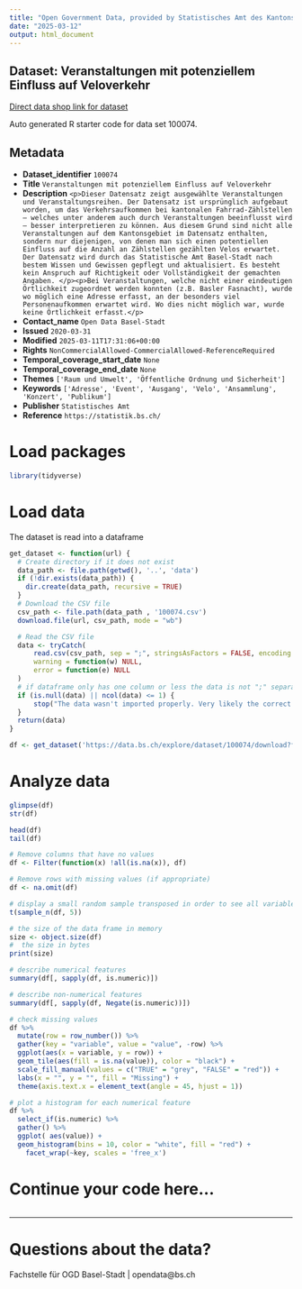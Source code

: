 ```yaml
---
title: "Open Government Data, provided by Statistisches Amt des Kantons Basel-Stadt - Fachstelle OGD"
date: "2025-03-12"
output: html_document
---
```


## Dataset: Veranstaltungen mit potenziellem Einfluss auf Veloverkehr

[Direct data shop link for dataset](https://data.bs.ch/explore/dataset/100074)

Auto generated R starter code for data set 100074.

## Metadata

- **Dataset_identifier** `100074`
- **Title** `Veranstaltungen mit potenziellem Einfluss auf Veloverkehr`
- **Description** `<p>Dieser Datensatz zeigt ausgewählte Veranstaltungen und Veranstaltungsreihen. Der Datensatz ist ursprünglich aufgebaut worden, um das Verkehrsaufkommen bei kantonalen Fahrrad-Zählstellen – welches unter anderem auch durch Veranstaltungen beeinflusst wird – besser interpretieren zu können. Aus diesem Grund sind nicht alle Veranstaltungen auf dem Kantonsgebiet im Datensatz enthalten, sondern nur diejenigen, von denen man sich einen potentiellen Einfluss auf die Anzahl an Zählstellen gezählten Velos erwartet. Der Datensatz wird durch das Statistische Amt Basel-Stadt nach bestem Wissen und Gewissen gepflegt und aktualisiert. Es besteht kein Anspruch auf Richtigkeit oder Vollständigkeit der gemachten Angaben. </p><p>Bei Veranstaltungen, welche nicht einer eindeutigen Örtlichkeit zugeordnet werden konnten (z.B. Basler Fasnacht), wurde wo möglich eine Adresse erfasst, an der besonders viel Personenaufkommen erwartet wird. Wo dies nicht möglich war, wurde keine Örtlichkeit erfasst.</p>`
- **Contact_name** `Open Data Basel-Stadt`
- **Issued** `2020-03-31`
- **Modified** `2025-03-11T17:31:06+00:00`
- **Rights** `NonCommercialAllowed-CommercialAllowed-ReferenceRequired`
- **Temporal_coverage_start_date** `None`
- **Temporal_coverage_end_date** `None`
- **Themes** `['Raum und Umwelt', 'Öffentliche Ordnung und Sicherheit']`
- **Keywords** `['Adresse', 'Event', 'Ausgang', 'Velo', 'Ansammlung', 'Konzert', 'Publikum']`
- **Publisher** `Statistisches Amt`
- **Reference** `https://statistik.bs.ch/`


# Load packages

```r

library(tidyverse)
```

# Load data

The dataset is read into a dataframe

```r
get_dataset <- function(url) {
  # Create directory if it does not exist
  data_path <- file.path(getwd(), '..', 'data')
  if (!dir.exists(data_path)) {
    dir.create(data_path, recursive = TRUE)
  }
  # Download the CSV file
  csv_path <- file.path(data_path , '100074.csv')
  download.file(url, csv_path, mode = "wb")

  # Read the CSV file
  data <- tryCatch(
      read.csv(csv_path, sep = ";", stringsAsFactors = FALSE, encoding = "UTF-8"),
      warning = function(w) NULL,
      error = function(e) NULL
  )
  # if dataframe only has one column or less the data is not ";" separated
  if (is.null(data) || ncol(data) <= 1) {
      stop("The data wasn't imported properly. Very likely the correct separator couldn't be found.\nPlease check the dataset manually and adjust the code.")
  }
  return(data)
}
```

```r

df <- get_dataset('https://data.bs.ch/explore/dataset/100074/download?format=csv&timezone=Europe%2FZurich')

```

# Analyze data

```r

glimpse(df)
str(df)

head(df)
tail(df)

```

```r
# Remove columns that have no values
df <- Filter(function(x) !all(is.na(x)), df)

# Remove rows with missing values (if appropriate)
df <- na.omit(df)
```

```r
# display a small random sample transposed in order to see all variables
t(sample_n(df, 5))
```

```r
# the size of the data frame in memory
size <- object.size(df)
#  the size in bytes
print(size)
```

```r
# describe numerical features
summary(df[, sapply(df, is.numeric)])
```

```r
# describe non-numerical features
summary(df[, sapply(df, Negate(is.numeric))])
```

```r
# check missing values
df %>%
  mutate(row = row_number()) %>%
  gather(key = "variable", value = "value", -row) %>%
  ggplot(aes(x = variable, y = row)) +
  geom_tile(aes(fill = is.na(value)), color = "black") +
  scale_fill_manual(values = c("TRUE" = "grey", "FALSE" = "red")) +
  labs(x = "", y = "", fill = "Missing") +
  theme(axis.text.x = element_text(angle = 45, hjust = 1))
```

```r
# plot a histogram for each numerical feature
df %>%
  select_if(is.numeric) %>%
  gather() %>%
  ggplot( aes(value)) +
  geom_histogram(bins = 10, color = "white", fill = "red") +
    facet_wrap(~key, scales = 'free_x')
```

# Continue your code here...

```r

```
------------------------------------------------------------------------

# Questions about the data?

Fachstelle für OGD Basel-Stadt | opendata@bs.ch
